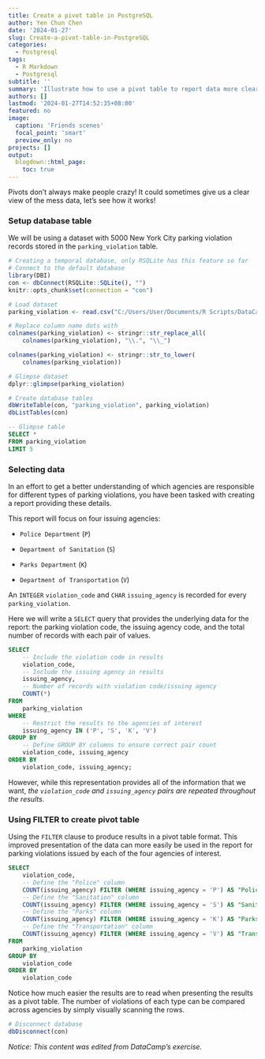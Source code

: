 ```yaml
---
title: Create a pivot table in PostgreSQL
author: Yen Chun Chen
date: '2024-01-27'
slug: Create-a-pivot-table-in-PostgreSQL
categories:
  - Postgresql
tags:
  - R Markdown
  - Postgresql
subtitle: ''
summary: 'Illustrate how to use a pivot table to report data more clearly.'
authors: []
lastmod: '2024-01-27T14:52:35+08:00'
featured: no
image:
  caption: 'Friends scenes'
  focal_point: 'smart'
  preview_only: no
projects: []
output:
  blogdown::html_page:
    toc: true
---
```


Pivots don't always make people crazy! It could sometimes give us a clear view of the mess data, let's see how it works!

### Setup database table

We will be using a dataset with 5000 New York City parking violation records stored in the `parking_violation` table.

```r
# Creating a temporal database, only RSQLite has this feature so far
# Connect to the default database
library(DBI)
con <- dbConnect(RSQLite::SQLite(), "")
knitr::opts_chunk$set(connection = "con")
```

```r
# Load dataset
parking_violation <- read.csv("C:/Users/User/Documents/R Scripts/DataCamp/data/NYC_Open_Data_Parking_Violations_2020.sample5k.csv", na.strings = "")
```

```r
# Replace column name dots with _
colnames(parking_violation) <- stringr::str_replace_all(
    colnames(parking_violation), "\\.", "\\_")

colnames(parking_violation) <- stringr::str_to_lower(
    colnames(parking_violation))
```

```r
# Glimpse dataset
dplyr::glimpse(parking_violation)
```

```r
# Create database tables
dbWriteTable(con, "parking_violation", parking_violation)
dbListTables(con)
```

```sql
-- Glimpse table
SELECT *
FROM parking_violation
LIMIT 5
```

### Selecting data

In an effort to get a better understanding of which agencies are responsible for different types of parking violations, you have been tasked with creating a report providing these details.

This report will focus on four issuing agencies:

-   `Police Department` (`P`)

-   `Department of Sanitation` (`S`)

-   `Parks Department` (`K`)

-   `Department of Transportation` (`V`)

An `INTEGER` `violation_code` and `CHAR` `issuing_agency` is recorded for every `parking_violation`.

Here we will write a `SELECT` query that provides the underlying data for the report: the parking violation code, the issuing agency code, and the total number of records with each pair of values.

```sql
SELECT 
	-- Include the violation code in results
	violation_code, 
    -- Include the issuing agency in results
    issuing_agency, 
    -- Number of records with violation code/issuing agency
    COUNT(*) 
FROM 
	parking_violation 
WHERE 
	-- Restrict the results to the agencies of interest
	issuing_agency IN ('P', 'S', 'K', 'V') 
GROUP BY 
	-- Define GROUP BY columns to ensure correct pair count
	violation_code, issuing_agency
ORDER BY 
	violation_code, issuing_agency;
```

However, while this representation provides all of the information that we want, *the `violation_code` and `issuing_agency` pairs are repeated throughout the results.*

### Using FILTER to create pivot table

Using the `FILTER` clause to produce results in a pivot table format. This improved presentation of the data can more easily be used in the report for parking violations issued by each of the four agencies of interest.

```sql
SELECT 
	violation_code, 
    -- Define the "Police" column
	COUNT(issuing_agency) FILTER (WHERE issuing_agency = 'P') AS "Police",
    -- Define the "Sanitation" column
	COUNT(issuing_agency) FILTER (WHERE issuing_agency = 'S') AS "Sanitation",
    -- Define the "Parks" column
	COUNT(issuing_agency) FILTER (WHERE issuing_agency = 'K') AS "Parks",
    -- Define the "Transportation" column
	COUNT(issuing_agency) FILTER (WHERE issuing_agency = 'V') AS "Transportation"
FROM 
	parking_violation 
GROUP BY 
	violation_code
ORDER BY 
	violation_code
```

Notice how much easier the results are to read when presenting the results as a pivot table. The number of violations of each type can be compared across agencies by simply visually scanning the rows.

```r
# Disconnect database
dbDisconnect(con)
```

*Notice: This content was edited from DataCamp's exercise.*
